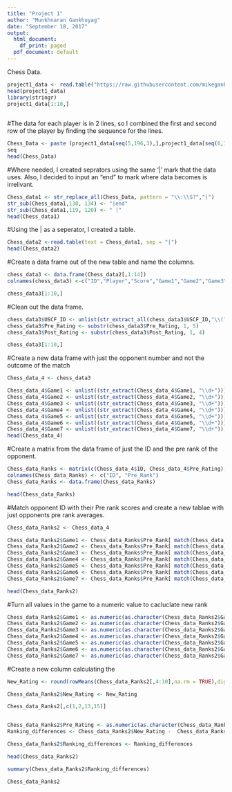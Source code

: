 ```yaml
---
title: "Project 1"
author: "Munkhnaran Gankhuyag"
date: "September 18, 2017"
output:
  html_document:
    df_print: paged
  pdf_document: default
---
```

Chess Data.
```r
project1_data <- read.table("https://raw.githubusercontent.com/mikegankhuyag/607-Projects/master/tournamentinfo.txt",header = FALSE, sep = "\t", stringsAsFactors = FALSE)
head(project1_data)
library(stringr)
project1_data[1:10,]
                          
```

#The data for each player is in 2 lines, so I combined the first and second row of the player by finding the sequence for the lines.
```r
Chess_Data <- paste (project1_data[seq(5,196,3),],project1_data[seq(6,196,3),1],sep = "")
seq
head(Chess_Data)
```

#Where needed, I created seprators using the same '|' mark that the data uses. Also, I decided to input an "end" to mark where data becomes is irrelivant.

```r
Chess_data1 <- str_replace_all(Chess_Data, pattern = "\\:\\S?","|")
str_sub(Chess_data1,130, 134) <- "|end"
str_sub(Chess_data1,119, 120) <- " |"
head(Chess_data1)
```
#Using the | as a seperator, I created a table.

```r
Chess_data2 <-read.table(text = Chess_data1, sep = "|")
head(Chess_data2)
```

#Create a data frame out of the new table and name the columns.
```r
chess_data3 <- data.frame(Chess_data2[,1:14])
colnames(chess_data3) <-c("ID","Player","Score","Game1","Game2","Game3","Game4","Game5","Game6","Game7","State","USCF_ID","Pre_Rating", "Post_Rating")

chess_data3[1:10,]

```
#Clean out the data frame.
```r
chess_data3$USCF_ID <- unlist(str_extract_all(chess_data3$USCF_ID,"\\(?\\d{8}?"))
chess_data3$Pre_Rating <- substr(chess_data3$Pre_Rating, 1, 5)
chess_data3$Post_Rating <- substr(chess_data3$Post_Rating, 1, 4)

chess_data3[1:10,]

```
#Create a new data frame with just the opponent number and not the outcome of the match

```r
Chess_data_4 <- chess_data3

Chess_data_4$Game1 <- unlist((str_extract(Chess_data_4$Game1, "\\d+")))
Chess_data_4$Game2 <- unlist((str_extract(Chess_data_4$Game2, "\\d+")))
Chess_data_4$Game3 <- unlist((str_extract(Chess_data_4$Game3, "\\d+")))
Chess_data_4$Game4 <- unlist((str_extract(Chess_data_4$Game4, "\\d+")))
Chess_data_4$Game5 <- unlist((str_extract(Chess_data_4$Game5, "\\d+")))
Chess_data_4$Game6 <- unlist((str_extract(Chess_data_4$Game6, "\\d+")))
Chess_data_4$Game7 <- unlist((str_extract(Chess_data_4$Game7, "\\d+")))
head(Chess_data_4)
```

#Create a matrix from the data frame of just the ID and the pre rank of the opponent.

```r

Chess_data_Ranks <- matrix(c(Chess_data_4$ID, Chess_data_4$Pre_Rating), ncol = 2,nrow = 64)
colnames(Chess_data_Ranks) <- c("ID", "Pre_Rank")
Chess_data_Ranks <- data.frame(Chess_data_Ranks)

head(Chess_data_Ranks)

```
#Match opponent ID with their Pre rank scores and create a new tablae with just opponents pre rank averages.


```r
Chess_data_Ranks2 <- Chess_data_4

Chess_data_Ranks2$Game1 <- Chess_data_Ranks$Pre_Rank[ match(Chess_data_Ranks2$Game1, Chess_data_Ranks$ID)]
Chess_data_Ranks2$Game2 <- Chess_data_Ranks$Pre_Rank[ match(Chess_data_Ranks2$Game2, Chess_data_Ranks$ID)]
Chess_data_Ranks2$Game3 <- Chess_data_Ranks$Pre_Rank[ match(Chess_data_Ranks2$Game3, Chess_data_Ranks$ID)]
Chess_data_Ranks2$Game4 <- Chess_data_Ranks$Pre_Rank[ match(Chess_data_Ranks2$Game4, Chess_data_Ranks$ID)]
Chess_data_Ranks2$Game5 <- Chess_data_Ranks$Pre_Rank[ match(Chess_data_Ranks2$Game5, Chess_data_Ranks$ID)]
Chess_data_Ranks2$Game6 <- Chess_data_Ranks$Pre_Rank[ match(Chess_data_Ranks2$Game6, Chess_data_Ranks$ID)]
Chess_data_Ranks2$Game7 <- Chess_data_Ranks$Pre_Rank[ match(Chess_data_Ranks2$Game7, Chess_data_Ranks$ID)]

head(Chess_data_Ranks2)

```
#Turn all values in the game to a numeric value to cacluclate new rank

```r
Chess_data_Ranks2$Game1 <- as.numeric(as.character(Chess_data_Ranks2$Game1))
Chess_data_Ranks2$Game2 <- as.numeric(as.character(Chess_data_Ranks2$Game2))
Chess_data_Ranks2$Game3 <- as.numeric(as.character(Chess_data_Ranks2$Game3))
Chess_data_Ranks2$Game4 <- as.numeric(as.character(Chess_data_Ranks2$Game4))
Chess_data_Ranks2$Game5 <- as.numeric(as.character(Chess_data_Ranks2$Game5))
Chess_data_Ranks2$Game6 <- as.numeric(as.character(Chess_data_Ranks2$Game6))
Chess_data_Ranks2$Game7 <- as.numeric(as.character(Chess_data_Ranks2$Game7))
```

#Create a new column calculating the 

```r
New_Rating <- round(rowMeans(Chess_data_Ranks2[,4:10],na.rm = TRUE),digits = 0)

Chess_data_Ranks2$New_Rating <- New_Rating

Chess_data_Ranks2[,c(1,2,13,15)]



```

```r

Chess_data_Ranks2$Pre_Rating <- as.numeric(as.character(Chess_data_Ranks2$Pre_Rating))
Ranking_differences <- Chess_data_Ranks2$New_Rating -  Chess_data_Ranks2$Pre_Rating

Chess_data_Ranks2$Ranking_differences <- Ranking_differences

head(Chess_data_Ranks2)

summary(Chess_data_Ranks2$Ranking_differences)

Chess_data_Ranks2

```






